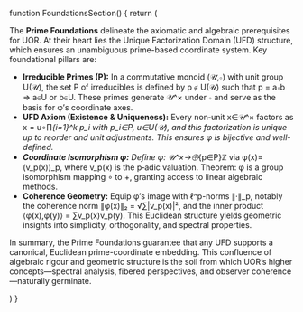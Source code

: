 function FoundationsSection() {
  return (
    <SectionTemplate metadata={foundations}>
      <p>
        The <strong>Prime Foundations</strong> delineate the axiomatic and
        algebraic prerequisites for UOR. At their heart lies the Unique
        Factorization Domain (UFD) structure, which ensures an unambiguous
        prime-based coordinate system. Key foundational pillars are:
      </p>
      <ul>
        <li>
          <strong>Irreducible Primes (P):</strong> In a commutative monoid
          (𝒰,∘) with unit group U(𝒰), the set P of irreducibles is defined by
          p ∉ U(𝒰) such that p = a∘b ⇒ a∈U or b∈U. These primes generate
          𝒰^× under ∘ and serve as the basis for φ’s coordinate axes.
        </li>
        <li>
          <strong>UFD Axiom (Existence & Uniqueness):</strong> Every
        non‑unit x∈𝒰^× factors as x = u∘∏_&#123;i=1&#125;^k p_i with p_i∈P,
          u∈U(𝒰), and this factorization is unique up to reorder and unit
          adjustments. This ensures φ is bijective and well-defined.
        </li>
        <li>
        <strong>Coordinate Isomorphism φ:</strong> Define φ: 𝒰^×→⨁_&#123;p∈P&#125;ℤ via
          φ(x)=(v_p(x))_p, where v_p(x) is the p‑adic valuation. Theorem:
          φ is a group isomorphism mapping ∘ to +, granting access to linear
          algebraic methods.
        </li>
        <li>
          <strong>Coherence Geometry:</strong> Equip φ’s image with ℓ^p-norms
          ∥·∥_p, notably the coherence norm ∥φ(x)∥₂ = √∑|v_p(x)|², and the inner
          product ⟨φ(x),φ(y)⟩ = ∑v_p(x)v_p(y). This Euclidean structure yields
          geometric insights into simplicity, orthogonality, and spectral
          properties.
        </li>
      </ul>
      <p>
        In summary, the Prime Foundations guarantee that any UFD supports a
        canonical, Euclidean prime-coordinate embedding. This confluence of
        algebraic rigour and geometric structure is the soil from which
        UOR’s higher concepts—spectral analysis, fibered perspectives, and
        observer coherence—naturally germinate.
      </p>
    </SectionTemplate>
  )
}



